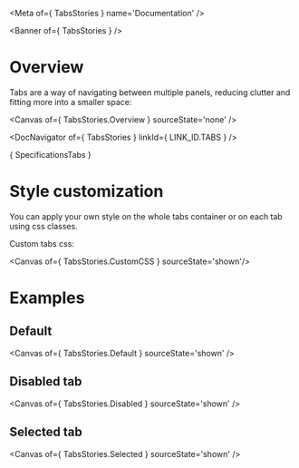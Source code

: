 
<Meta of={ TabsStories } name='Documentation' />

<Banner of={ TabsStories } />

# Overview

Tabs are a way of navigating between multiple panels, reducing clutter and fitting more into a smaller space:

<Canvas of={ TabsStories.Overview } sourceState='none' />

<DocNavigator of={ TabsStories } linkId={ LINK_ID.TABS } />

<Markdown>{ SpecificationsTabs }</Markdown>

# Style customization

You can apply your own style on the whole tabs container or on each tab using css classes.

Custom tabs css:

<Canvas of={ TabsStories.CustomCSS } sourceState='shown'/>

# Examples

## Default

<Canvas of={ TabsStories.Default } sourceState='shown' />

## Disabled tab

<Canvas of={ TabsStories.Disabled } sourceState='shown' />

## Selected tab

<Canvas of={ TabsStories.Selected } sourceState='shown' />
